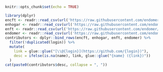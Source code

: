 
```r
knitr::opts_chunk$set(echo = TRUE)
```

```r
library(dplyr)
encft <- readr::read_csv(url('https://raw.githubusercontent.com/endomer/encftr/master/contributors.csv'), col_types = list())
enhogar <- readr::read_csv(url('https://raw.githubusercontent.com/endomer/enhogar/main/contributors.csv'), col_types = list())
enft <- readr::read_csv(url('https://raw.githubusercontent.com/endomer/enftr/main/contributors.csv'), col_types = list())
endomer <- readr::read_csv(url('https://raw.githubusercontent.com/endomer/endomer/main/contributors.csv'), col_types = list())
contributors <- dplyr::bind_rows(encft, enhogar, enft, endomer) %>% 
  filter(!duplicated(login)) %>% 
  mutate(
    link = glue::glue("[\\@{login}](https://github.com/{login})"),
    desc = ifelse(is.na(name), link, glue::glue("{name} ({link})"))
  )
cat(paste0(contributors$desc, collapse = ", ")) 
```
